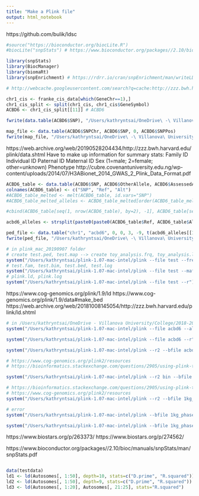 ```yaml
---
title: "Make a Plink file"
output: html_notebook
---
```


https://github.com/bulik/ldsc

```r

#source("https://bioconductor.org/biocLite.R")
#biocLite("snpStats") # https://www.bioconductor.org/packages//2.10/bioc/html/snpStats.html

library(snpStats)
library(BiocManager)
library(biomaRt)
library(snpEnrichment) # https://rdrr.io/cran/snpEnrichment/man/writeLD.html

```

```r

# http://webcache.googleusercontent.com/search?q=cache:http://zzz.bwh.harvard.edu/plink/dosage.shtml#format

chr1_cis <- franke_cis_data[which(GeneChr==1),]
chr1_cis_split <- split(chr1_cis, chr1_cis$GeneSymbol)
ACBD6 <- chr1_cis_split[[11]] # ACBD6
```

```r

fwrite(data.table(ACBD6$SNP), "/Users/kathryntsai/OneDrive\ -\ Villanova\ University/College/2018-2019/Summer\ 2019/TFs_eQTLs_Research/RProjects/Project2/finemapping/acbd6_snps.txt", row.names=F, col.names=F)

```


```r

map_file <- data.table(ACBD6$SNPChr, ACBD6$SNP, 0, ACBD6$SNPPos)
fwrite(map_file, "/Users/kathryntsai/OneDrive\ -\ Villanova\ University/College/2018-2019/Summer\ 2019/TFs_eQTLs_Research/RProjects/Project2/finemapping/acbd6.map", sep="\t", col.names = F, row.names=F)
```


https://web.archive.org/web/20190528204434/http://zzz.bwh.harvard.edu/plink/data.shtml
Have to make up information for summary stats:
     Family ID
     Individual ID
     Paternal ID
     Maternal ID
     Sex (1=male; 2=female; other=unknown)
     Phenotype
http://cubre.covenantuniversity.edu.ng/wp-content/uploads/2014/07/H3ABionet_2014_GWAS_2_Plink_Data_Format.pdf

```r

ACBD6_table <- data.table(ACBD6$SNP, ACBD6$OtherAllele, ACBD6$AssessedAllele)
colnames(ACBD6_table) <- c("SNP", "Ref", "Alt")
#ACBD6_table_melted <- melt(ACBD6_table, id.vars="SNP") 
#ACBD6_table_melted_alleles <- ACBD6_table_melted[order(ACBD6_table_melted$SNP), "value"]

#cbind(ACBD6_table[seq(1, nrow(ACBD6_table), by=2), -1], ACBD6_table[seq(2, nrow(ACBD6_table), by=2), -1])

acbd6_alleles <- strsplit(paste0(paste0(ACBD6_table$Ref, ACBD6_table$Alt), sep="", collapse=""), split="")

ped_file <- data.table("chr1", "acbd6", 0, 0, 3, -9, t(acbd6_alleles[[1]]))
fwrite(ped_file, "/Users/kathryntsai/OneDrive\ -\ Villanova\ University/College/2018-2019/Summer\ 2019/TFs_eQTLs_Research/RProjects/Project2/finemapping/acbd6.ped", sep="\t", col.names = F, row.names=F)
```

```r

# in plink_mac_20190907 folder
# create test.ped, test.map --> create toy_analysis.frq, toy_analysis.log
system("/Users/kathryntsai/plink-1.07-mac-intel/plink --file test --freq --out toy_analysis --noweb") # getting started
# test.fam, test.bim, test.bed, test.log
system("/Users/kathryntsai/plink-1.07-mac-intel/plink --file test --maf 0.05 --make-bed --out test") # https://www.cog-genomics.org/plink/1.9/data#make_bed
# plink.ld, plink.log
system("/Users/kathryntsai/plink-1.07-mac-intel/plink --file test --r")
```

https://www.cog-genomics.org/plink/1.9/ld 
https://www.cog-genomics.org/plink/1.9/data#make_bed
https://web.archive.org/web/20181008145054/http://zzz.bwh.harvard.edu/plink/ld.shtml

```r

# in /Users/kathryntsai/OneDrive - Villanova University/College/2018-2019/Summer 2019/TFs_eQTLs_Research/RProjects/Project2/finemapping
system("/Users/kathryntsai/plink-1.07-mac-intel/plink --file acbd6 --allow-no-sex --make-bed --out acbd6") 

```

```r

system("/Users/kathryntsai/plink-1.07-mac-intel/plink --file acbd6 --r") # pairwise snps

system("/Users/kathryntsai/plink-1.07-mac-intel/plink --r2 --bfile acbd6 --extract acbd6_snps.txt --ld-window-r2 0.8 --out acbd6_ld")

# https://www.cog-genomics.org/plink2/resources
# https://bioinformatics.stackexchange.com/questions/2905/using-plink-to-find-snps-in-ld-linkage-disequilibrium-with-another-set-of-snps

system("/Users/kathryntsai/plink-1.07-mac-intel/plink --r2 bin --bfile 1kg_phase1_chr1 --extract acbd6_snps.txt --ld-window-r2 0.8 --out acbd6_ld")

# https://bioinformatics.stackexchange.com/questions/2905/using-plink-to-find-snps-in-ld-linkage-disequilibrium-with-another-set-of-snps
# https://www.cog-genomics.org/plink2/resources
system("/Users/kathryntsai/plink-1.07-mac-intel/plink --r2 --bfile 1kg_phase1_chr1 --clump acbd6_snps.txt --clump-field P --clump-p1 1.0001 --clump-p2 0.0001 --clump-r2 0.8 --clump-kb 1000 --out acbd6_ld3")

# error
system("/Users/kathryntsai/plink-1.07-mac-intel/plink --bfile 1kg_phase1_all --r2 --ld-window-r2 0 --out acbd6_ld4")

system("/Users/kathryntsai/plink-1.07-mac-intel/plink --bfile 1kg_phase1_chr1 --r2 --matrix --out acbd6_ld5")

```

https://www.biostars.org/p/263373/
https://www.biostars.org/p/274562/

https://www.bioconductor.org/packages//2.10/bioc/manuals/snpStats/man/snpStats.pdf

```r

```


```r

data(testdata)
ld1 <- ld(Autosomes[, 1:50], depth=10, stats=c("D.prime", "R.squared"))[["R.squared"]]
ld2 <- ld(Autosomes[, 1:50], depth=9, stats=c("D.prime", "R.squared"))
ld3 <- ld(Autosomes[, 1:20], Autosomes[, 21:25], stats="R.squared") 

```
